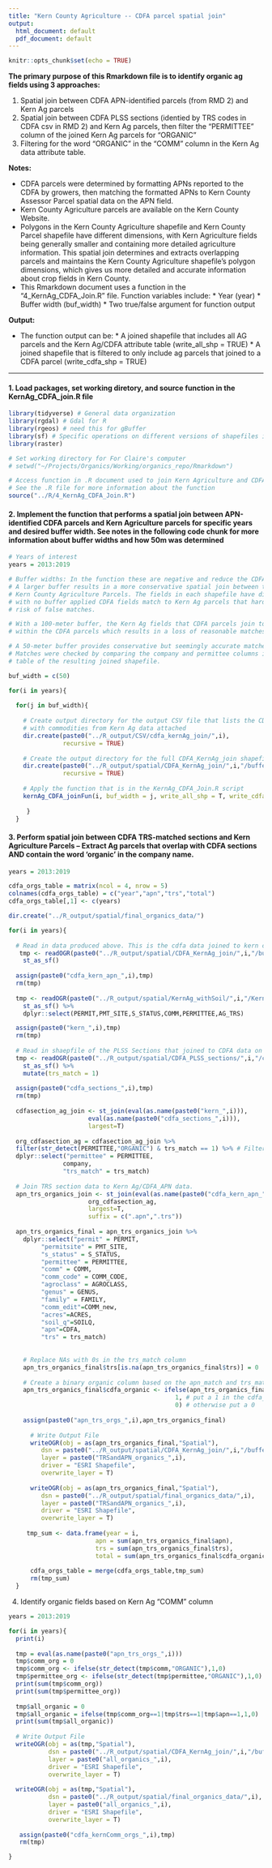 ```yaml
---
title: "Kern County Agriculture -- CDFA parcel spatial join"
output:
  html_document: default
  pdf_document: default
---
```


```r
knitr::opts_chunk$set(echo = TRUE)
```

**The primary purpose of this Rmarkdown file is to identify organic ag fields using 3 approaches:**

1. Spatial join between CDFA APN-identified parcels (from RMD 2) and Kern Ag parcels
2. Spatial join between CDFA PLSS sections (identied by TRS codes in CDFA csv in RMD 2) and Kern Ag parcels, then filter the "PERMITTEE" column of the joined Kern Ag parcels for "ORGANIC"
3. Filtering for the word "ORGANIC" in the "COMM" column in the Kern Ag data attribute table.

**Notes:**

* CDFA parcels were determined by formatting APNs reported to the CDFA by growers, then matching the formatted APNs to Kern County Assessor Parcel spatial data on the APN field. 
* Kern County Agriculture parcels are available on the Kern County Website. 
* Polygons in the Kern County Agriculture shapefile and Kern County Parcel shapefile have different dimensions, with Kern Agriculture fields being generally smaller and containing more detailed agriculture information. This spatial join determines and extracts overlapping parcels and maintains the Kern County Agriculture shapefile's polygon dimensions, which gives us more detailed and accurate information about crop fields in Kern County.  
* This Rmarkdown document uses a function in the "4_KernAg_CDFA_Join.R" file. Function variables include:
       * Year (year)
       * Buffer width (buf_width)
       * Two true/false argument for function output

**Output:**

* The function output can be:
       * A joined shapefile that includes all AG parcels and the Kern Ag/CDFA attribute table
       (write_all_shp = TRUE)
       * A joined shapefile that is filtered to only include ag parcels that joined to a CDFA parcel
       (write_cdfa_shp = TRUE)
       
---

#### 1. Load packages, set working diretory, and source function in the KernAg_CDFA_join.R file 
```r
library(tidyverse) # General data organization
library(rgdal) # Gdal for R
library(rgeos) # need this for gBuffer
library(sf) # Specific operations on different versions of shapefiles in R
library(raster)

# Set working directory for For Claire's computer
# setwd("~/Projects/Organics/Working/organics_repo/Rmarkdown")

# Access function in .R document used to join Kern Agriculture and CDFA parcel shapefiles. 
# See the .R file for more information about the function
source("../R/4_KernAg_CDFA_Join.R")
```

#### 2. Implement the function that performs a spatial join between APN-identified CDFA parcels and Kern Agriculture parcels for specific years and desired buffer width. See notes in the following code chunk for more information about buffer widths and how 50m was determined
```r
# Years of interest
years = 2013:2019

# Buffer widths: In the function these are negative and reduce the CDFA field size. 
# A larger buffer results in a more conservative spatial join between the CDFA parcels and 
# Kern County Agriculture Parcels. The fields in each shapefile have different dimensions, and 
# with no buffer applied CDFA fields match to Kern Ag parcels that hardly touch, increasing the 
# risk of false matches. 

# With a 100-meter buffer, the Kern Ag fields that CDFA parcels join to are almost entirely 
# within the CDFA parcels which results in a loss of reasonable matches.

# A 50-meter buffer provides conservative but seemingly accurate matches. 
# Matches were checked by comparing the company and permittee columns in the attribute 
# table of the resulting joined shapefile.

buf_width = c(50)

for(i in years){
  
  for(j in buf_width){
  
    # Create output directory for the output CSV file that lists the CDFA data 
    # with commodities from Kern Ag data attached
    dir.create(paste0("../R_output/CSV/cdfa_kernAg_join/",i),
               recursive = TRUE)
    
    # Create the output directory for the full CDFA_KernAg_join shapefile, no filters applied. 
    dir.create(paste0("../R_output/spatial/CDFA_KernAg_join/",i,"/buffer",j),
               recursive = TRUE)
    
    # Apply the function that is in the KernAg_CDFA_Join.R script
    kernAg_CDFA_joinFun(i, buf_width = j, write_all_shp = T, write_cdfa_shp = T)
 
     }
  }

```

#### 3. Perform spatial join between CDFA TRS-matched sections and Kern Agriculture Parcels -- Extract Ag parcels that overlap with CDFA sections AND contain the word 'organic' in the company name. 
```r

years = 2013:2019

cdfa_orgs_table = matrix(ncol = 4, nrow = 5)
colnames(cdfa_orgs_table) = c("year","apn","trs","total")
cdfa_orgs_table[,1] <- c(years)

dir.create("../R_output/spatial/final_organics_data/")

for(i in years){
  
  # Read in data produced above. This is the cdfa data joined to kern county parcels on APN, then spatially joined to kern ag data in the above function
   tmp <- readOGR(paste0("../R_output/spatial/CDFA_KernAg_join/",i,"/buffer50/KernAg_CDFA_all_",i,"_B50.shp")) %>%
    st_as_sf()
  
  assign(paste0("cdfa_kern_apn_",i),tmp)
  rm(tmp)
  
  tmp <- readOGR(paste0("../R_output/spatial/KernAg_withSoil/",i,"/KernAg_withSoil_",i,".shp")) %>%
    st_as_sf() %>%
    dplyr::select(PERMIT,PMT_SITE,S_STATUS,COMM,PERMITTEE,AG_TRS)

  assign(paste0("kern_",i),tmp)
  rm(tmp)
  
  # Read in shaepfile of the PLSS Sections that joined to CDFA data on TRS codes. 
  tmp <- readOGR(paste0("../R_output/spatial/CDFA_PLSS_sections/",i,"/cdfa_sections_",i,".shp")) %>% 
    st_as_sf() %>% 
    mutate(trs_match = 1)
  
  assign(paste0("cdfa_sections_",i),tmp)
  rm(tmp)
  
  cdfasection_ag_join <- st_join(eval(as.name(paste0("kern_",i))),
                      eval(as.name(paste0("cdfa_sections_",i))),
                      largest=T)
  
  org_cdfasection_ag = cdfasection_ag_join %>% 
  filter(str_detect(PERMITTEE,"ORGANIC") & trs_match == 1) %>% # Filter for the word 'Organic' in the permittee column
  dplyr::select("permittee" = PERMITTEE,
               company,
               "trs_match" = trs_match)
  
  # Join TRS section data to Kern Ag/CDFA_APN data. 
  apn_trs_organics_join <- st_join(eval(as.name(paste0("cdfa_kern_apn_",i))),
                      org_cdfasection_ag,
                      largest=T,
                      suffix = c(".apn",".trs"))
  
  apn_trs_organics_final = apn_trs_organics_join %>% 
    dplyr::select("permit" = PERMIT,
         "permitsite" = PMT_SITE,
         "s_status" = S_STATUS,
         "permittee" = PERMITTEE,
         "comm" = COMM,
         "comm_code" = COMM_CODE,
         "agroclass" = AGROCLASS,
         "genus" = GENUS,
         "family" = FAMILY,
         "comm_edit"=COMM_new,
         "acres"=ACRES,
         "soil_q"=SOILQ,
         "apn"=CDFA,
         "trs" = trs_match)
  
  
    # Replace NAs with 0s in the trs_match column
    apn_trs_organics_final$trs[is.na(apn_trs_organics_final$trs)] = 0
  
    # Create a binary organic column based on the apn_match and trs_match columns. If either of those indicates that the parcel is   organic then the value in the binary organic column == 1.
    apn_trs_organics_final$cdfa_organic <- ifelse(apn_trs_organics_final$apn==1|apn_trs_organics_final$trs==1, # If APN or TRS organic
                                              1, # put a 1 in the cdfa_organic column
                                              0) # otherwise put a 0
    
    assign(paste0("apn_trs_orgs_",i),apn_trs_organics_final)
    
      # Write Output File
      writeOGR(obj = as(apn_trs_organics_final,"Spatial"),
         dsn = paste0("../R_output/spatial/CDFA_KernAg_join/",i,"/buffer50"),
         layer = paste0("TRSandAPN_organics_",i),
         driver = "ESRI Shapefile",
         overwrite_layer = T)
      
      writeOGR(obj = as(apn_trs_organics_final,"Spatial"),
         dsn = paste0("../R_output/spatial/final_organics_data/",i),
         layer = paste0("TRSandAPN_organics_",i),
         driver = "ESRI Shapefile",
         overwrite_layer = T)
 
     tmp_sum <- data.frame(year = i,
                        apn = sum(apn_trs_organics_final$apn),
                        trs = sum(apn_trs_organics_final$trs),
                        total = sum(apn_trs_organics_final$cdfa_organic))
  
      cdfa_orgs_table = merge(cdfa_orgs_table,tmp_sum)
      rm(tmp_sum)                      
  }

```

4. Identify organic fields based on Kern Ag "COMM" column
```r

years = 2013:2019

for(i in years){
  print(i)
  
  tmp = eval(as.name(paste0("apn_trs_orgs_",i)))
  tmp$comm_org = 0
  tmp$comm_org <- ifelse(str_detect(tmp$comm,"ORGANIC"),1,0)
  tmp$permittee_org <- ifelse(str_detect(tmp$permittee,"ORGANIC"),1,0)
  print(sum(tmp$comm_org))
  print(sum(tmp$permittee_org))
  
  tmp$all_organic = 0
  tmp$all_organic = ifelse(tmp$comm_org==1|tmp$trs==1|tmp$apn==1,1,0)
  print(sum(tmp$all_organic))
  
  # Write Output File
  writeOGR(obj = as(tmp,"Spatial"),
           dsn = paste0("../R_output/spatial/CDFA_KernAg_join/",i,"/buffer50"),
           layer = paste0("all_organics_",i),
           driver = "ESRI Shapefile",
           overwrite_layer = T)
  
  writeOGR(obj = as(tmp,"Spatial"),
           dsn = paste0("../R_output/spatial/final_organics_data/",i),
           layer = paste0("all_organics_",i),
           driver = "ESRI Shapefile",
           overwrite_layer = T)
  
   assign(paste0("cdfa_kernComm_orgs_",i),tmp)
   rm(tmp)

}

```

